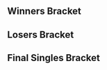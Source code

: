 {{DISPLAYTITLE:Revenge of the 6ix: Episode II - Singles Bracket}}{{SetGame|melee}}
{{tabs static
|name1=Overview
|link1=Revenge of the 6ix/Episode II
|name2=Singles Pools
|link2=Revenge of the 6ix/Episode II/Singles Pools
|name3=Singles Bracket
|link3=Revenge of the 6ix/Episode II/Singles Bracket
|name4=Doubles Bracket
|link4=Revenge of the 6ix/Episode II/Doubles Bracket
|This=3
}}
==Winners Bracket==
{{16DEWBracketA2
|tourneylink=Revenge of the 6ix/Episode II
|tourneyname=Revenge of the 6ix: Episode II
|column-width=190
<!-- Ro16 -->
|r1m1p1=n0ne |r1m1p1flag=ni |r1m1p1score=3
|r1m1p2=Parzival |r1m1p2flag=us |r1m1p2score=0
|r1m1win=1

|r1m2p1=Moky |r1m2p1flag=ca |r1m2p1score=1
|r1m2p2=Coffeeblack |r1m2p2flag=ca |r1m2p2score=3
|r1m2win=2

|r1m3p1=KirbyKaze |r1m3p1flag=ca |r1m3p1score=3
|r1m3p2=Weon-X |r1m3p2flag=cl |r1m3p2score=0
|r1m3win=1

|r1m4p1=Prince Abu |r1m4p1flag=us |r1m4p1score=3
|r1m4p2=Damian Tyson |r1m4p2flag=ca |r1m4p2score=0
|r1m4win=1

|r1m5p1=HugS |r1m5p1flag=us |r1m5p1score=3
|r1m5p2=Rabbit |r1m5p2flag=ca |r1m5p2score=0
|r1m5win=1

|r1m6p1=Nightmare |r1m6p1flag=ca |r1m6p1score=3
|r1m6p2=Fork |r1m6p2flag=ca |r1m6p2score=1
|r1m6win=1

|r1m7p1=KJH |r1m7p1flag=us |r1m7p1score=3
|r1m7p2=Liquid |r1m7p2flag=ca |r1m7p2score=0
|r1m7win=1

|r1m8p1=Ryan Ford |r1m8p1flag=ca |r1m8p1score=3
|r1m8p2=Poop |r1m8p2flag=ca |r1m8p2score=2
|r1m8win=1

<!-- QUARTERFINALS -->
|r2m1p1=n0ne |r2m1p1flag=ni |r2m1p1score=3
|r2m1p2=Coffeeblack |r2m1p2flag=ca |r2m1p2score=2
|r2m1win=1
|r2m1p1char1=cf |r2m1p2char1=fox |r2m1p1stock1=1 |r2m1p2stock1=0 |r2m1win1=1 |r2m1stage1=Final Destination
|r2m1p1char2=cf |r2m1p2char2=fox |r2m1p1stock2=0 |r2m1p2stock2=1 |r2m1win2=2 |r2m1stage2=Fountain of Dreams
|r2m1p1char3=cf |r2m1p2char3=fox |r2m1p1stock3=0 |r2m1p2stock3=1 |r2m1win3=2 |r2m1stage3=Battlefield
|r2m1p1char4=cf |r2m1p2char4=fox |r2m1p1stock4=3 |r2m1p2stock4=0 |r2m1win4=1 |r2m1stage4=Battlefield
|r2m1p1char5=cf |r2m1p2char5=fox |r2m1p1stock5=2 |r2m1p2stock5=0 |r2m1win5=1 |r2m1stage5=Yoshi's Story
|r2m1date=June 25, 2017

|r2m2p1=KirbyKaze |r2m2p1flag=ca |r2m2p1score=3
|r2m2p2=Prince Abu |r2m2p2flag=us |r2m2p2score=1
|r2m2win=1
|r2m2p1char1=sheik |r2m2p2char1=puff |r2m2p1stock1=0 |r2m2p2stock1=1 |r2m2win1=2 |r2m2stage1=Final Destination
|r2m2p1char2=sheik |r2m2p2char2=puff |r2m2p1stock2=1 |r2m2p2stock2=0 |r2m2win2=1 |r2m2stage2=Battlefield
|r2m2p1char3=sheik |r2m2p2char3=puff |r2m2p1stock3=1 |r2m2p2stock3=0 |r2m2win3=1 |r2m2stage3=Dream Land
|r2m2p1char4=sheik |r2m2p2char4=puff |r2m2p1stock4=1 |r2m2p2stock4=0 |r2m2win4=1 |r2m2stage4=Dream Land
|r2m2date=June 25, 2017

|r2m3p1=HugS |r2m3p1flag=us |r2m3p1score=3
|r2m3p2=Nightmare |r2m3p2flag=ca |r2m3p2score=0
|r2m3win=1
|r2m3p1char1=samus |r2m3p2char1=marth |r2m3p1stock1=2 |r2m3p2stock1=0 |r2m3win1=1 |r2m3stage1=Fountain of Dreams
|r2m3p1char2=samus |r2m3p2char2=marth |r2m3p1stock2=1 |r2m3p2stock2=0 |r2m3win2=1 |r2m3stage2=Yoshi's Story
|r2m3p1char3=samus |r2m3p2char3=marth |r2m3p1stock3=2 |r2m3p2stock3=0 |r2m3win3=1 |r2m3stage3=Yoshi's Story
|r2m3date=June 25, 2017

|r2m4p1=KJH |r2m4p1flag=us |r2m4p1score=2
|r2m4p2=Ryan Ford |r2m4p2flag=ca |r2m4p2score=3
|r2m4win=2
|r2m4p1char1=fox |r2m4p2char1=fox |r2m4p1stock1=0 |r2m4p2stock1=3 |r2m4win1=2 |r2m4stage1=Yoshi's Story
|r2m4p1char2=fox |r2m4p2char2=fox |r2m4p1stock2=1 |r2m4p2stock2=0 |r2m4win2=1 |r2m4stage2=Final Destination
|r2m4p1char3=fox |r2m4p2char3=fox |r2m4p1stock3=1 |r2m4p2stock3=0 |r2m4win3=1 |r2m4stage3=Fountain of Dreams
|r2m4p1char4=fox |r2m4p2char4=fox |r2m4p1stock4=0 |r2m4p2stock4=1 |r2m4win4=2 |r2m4stage4=Fountain of Dreams
|r2m4p1char5=fox |r2m4p2char5=fox |r2m4p1stock5=0 |r2m4p2stock5=1 |r2m4win5=2 |r2m4stage5=Pokémon Stadium
|r2m4date=June 25, 2017

<!-- SEMIFINALS -->
|r3m1p1=n0ne |r3m1p1flag=ni |r3m1p1score=2
|r3m1p2=KirbyKaze |r3m1p2flag=ca |r3m1p2score=3
|r3m1win=2
|r3m1p1char1=cf |r3m1p2char1=sheik |r3m1p1stock1=1 |r3m1p2stock1=0 |r3m1win1=1 |r3m1stage1=Battlefield
|r3m1p1char2=cf |r3m1p2char2=sheik |r3m1p1stock2=0 |r3m1p2stock2=3 |r3m1win2=2 |r3m1stage2=Battlefield
|r3m1p1char3=cf |r3m1p2char3=sheik |r3m1p1stock3=2 |r3m1p2stock3=0 |r3m1win3=1 |r3m1stage3=Pokémon Stadium
|r3m1p1char4=cf |r3m1p2char4=sheik |r3m1p1stock4=0 |r3m1p2stock4=3 |r3m1win4=2 |r3m1stage4=Dream Land
|r3m1p1char5=cf |r3m1p2char5=sheik |r3m1p1stock5=0 |r3m1p2stock5=1 |r3m1win5=2 |r3m1stage5=Dream Land
|r3m1date=June 25, 2017

|r3m2p1=HugS |r3m2p1flag=us |r3m2p1score=3
|r3m2p2=Ryan Ford |r3m2p2flag=ca |r3m2p2score=0
|r3m2win=1
|r3m2p1char1=samus |r3m2p2char1=fox |r3m2p1stock1=1 |r3m2p2stock1=0 |r3m2win1=1 |r3m2stage1=Battlefield
|r3m2p1char2=samus |r3m2p2char2=fox |r3m2p1stock2=2 |r3m2p2stock2=0 |r3m2win2=1 |r3m2stage2=Yoshi's Story
|r3m2p1char3=samus |r3m2p2char3=fox |r3m2p1stock3=2 |r3m2p2stock3=0 |r3m2win3=1 |r3m2stage3=Yoshi's Story
|r3m2date=June 25, 2017
}}
==Losers Bracket==
{{32DELBracketSmwA
|tourneylink=Revenge of the 6ix/Episode II
|tourneyname=Revenge of the 6ix: Episode II
|l1placement=25-32
|l2placement=17-24
|l3placement=13-16
|l4placement=9-12
|l5placement=7-8
|l6placement=5-6

|l1m1p1=KingQuiggles |l1m1p1flag=ca |l1m1p1score=3 |l1m1win=1
|l1m1p2=Dayman |l1m1p2flag=ca |l1m1p2score=2
|l1m2p1=Mombacat |l1m2p1flag=ca |l1m2p1score=2 |l1m2win=2
|l1m2p2=Greener |l1m2p2flag= |l1m2p2score=3
|l1m3p1=nintnt |l1m3p1flag=ca |l1m3p1score=3 |l1m3win=1
|l1m3p2=BYOD |l1m3p2flag=ca |l1m3p2score=0
|l1m4p1=Briefs |l1m4p1flag=ca |l1m4p1score=1 |l1m4win=2
|l1m4p2=? |l1m4p2flag=uz |l1m4p2score=3
|l1m5p1=Brizzy |l1m5p1flag=ca |l1m5p1score=0 |l1m5win=2
|l1m5p2=Plat |l1m5p2flag=ca |l1m5p2score=3
|l1m6p1=Sedimentary Rock |l1m6p1flag=ca |l1m6p1score=1 |l1m6win=2
|l1m6p2=jon |l1m6p2flag=ca |l1m6p2score=3
|l1m7p1=cylinder |l1m7p1flag=ca |l1m7p1score=0 |l1m7win=2
|l1m7p2=MG |l1m7p2flag= |l1m7p2score=3
|l1m8p1=Dope |l1m8p1flag=ca |l1m8p1score=3 |l1m8win=1
|l1m8p2=DLos |l1m8p2flag=ca |l1m8p2score=2

|l2m1p1=Poop |l2m1p1flag=ca |l2m1p1score=3 |l2m1win=1
|l2m1p2=KingQuiggles |l2m1p2flag=ca |l2m1p2score=1
|l2m2p1=Liquid |l2m2p1flag=ca |l2m2p1score=3 |l2m2win=1
|l2m2p2=Greener |l2m2p2flag= |l2m2p2score=0
|l2m3p1=Fork |l2m3p1flag=ca |l2m3p1score=3 |l2m3win=1
|l2m3p2=nintnt |l2m3p2flag=ca |l2m3p2score=0
|l2m4p1=Rabbit |l2m4p1flag=ca |l2m4p1score=3 |l2m4win=1
|l2m4p2=? |l2m4p2flag=uz |l2m4p2score=2
|l2m5p1=Damian Tyson |l2m5p1flag=ca |l2m5p1score=3 |l2m5win=1
|l2m5p2=Plat |l2m5p2flag=ca |l2m5p2score=1
|l2m6p1=Weon-X |l2m6p1flag=cl |l2m6p1score=3 |l2m6win=1
|l2m6p2=jon |l2m6p2flag=ca |l2m6p2score=0
|l2m7p1=Moky |l2m7p1flag=ca |l2m7p1score=3 |l2m7win=1
|l2m7p2=MG |l2m7p2flag= |l2m7p2score=0
|l2m8p1=Parzival |l2m8p1flag=us |l2m8p1score=3 |l2m8win=1
|l2m8p2=Dope |l2m8p2flag=ca |l2m8p2score=2

|l3m1p1=Poop |l3m1p1flag=ca |l3m1p1score=3 |l3m1win=1
|l3m1p2=Liquid |l3m1p2flag=ca |l3m1p2score=0
|l3m2p1=Fork |l3m2p1flag=ca |l3m2p1score=3 |l3m2win=1
|l3m2p2=Rabbit |l3m2p2flag=ca |l3m2p2score=1
|l3m3p1=Damian Tyson |l3m3p1flag=ca |l3m3p1score=2 |l3m3win=2
|l3m3p2=Weon-X |l3m3p2flag=cl |l3m3p2score=3
|l3m4p1=Moky |l3m4p1flag=ca |l3m4p1score=3 |l3m4win=1
|l3m4p2=Parzival |l3m4p2flag=us |l3m4p2score=0

|l4m1p1=Prince Abu |l4m1p1flag=us |l4m1p1score=3 |l4m1win=1
|l4m1p2=Poop |l4m1p2flag=ca |l4m1p2score=0
|l4m2p1=Coffeeblack |l4m2p1flag=ca |l4m2p1score=3 |l4m2win=1
|l4m2p2=Fork |l4m2p2flag=ca |l4m2p2score=1
|l4m3p1=KJH |l4m3p1flag=us |l4m3p1score=3 |l4m3win=1
|l4m3p2=Weon-X |l4m3p2flag=cl |l4m3p2score=0
|l4m4p1=Nightmare |l4m4p1flag=ca |l4m4p1score=2 |l4m4win=2
|l4m4p2=Moky |l4m4p2flag=ca |l4m4p2score=3

|l5m1p1=Prince Abu |l5m1p1flag=us |l5m1p1score=3 |l5m1win=1
|l5m1p2=Coffeeblack |l5m1p2flag=ca |l5m1p2score=0
|l5m1p1char1=puff |l5m1p2char1=fox |l5m1p1stock1=1 |l5m1p2stock1=0 |l5m1win1=1 |l5m1stage1=Fountain of Dreams
|l5m1p1char2=puff |l5m1p2char2=fox |l5m1p1stock2=1 |l5m1p2stock2=0 |l5m1win2=1 |l5m1stage2=Final Destination
|l5m1p1char3=puff |l5m1p2char3=fox |l5m1p1stock3=2 |l5m1p2stock3=0 |l5m1win3=1 |l5m1stage3=Final Destination
|l5m1date=June 25, 2017

|l5m2p1=KJH |l5m2p1flag=us |l5m2p1score=3 |l5m2win=1
|l5m2p2=Moky |l5m2p2flag=ca |l5m2p2score=1
|l5m2p1char1=fox |l5m2p2char1=fox |l5m2p1stock1=0 |l5m2p2stock1=1 |l5m2win1=2 |l5m2stage1=Yoshi's Story
|l5m2p1char2=fox |l5m2p2char2=fox |l5m2p1stock2=1 |l5m2p2stock2=0 |l5m2win2=1 |l5m2stage2=Final Destination
|l5m2p1char3=fox |l5m2p2char3=fox |l5m2p1stock3=3 |l5m2p2stock3=0 |l5m2win3=1 |l5m2stage3=Pokémon Stadium
|l5m2p1char4=fox |l5m2p2char4=fox |l5m2p1stock4=2 |l5m2p2stock4=0 |l5m2win4=1 |l5m2stage4=Battlefield
|l5m2date=June 25, 2017

|l6m1p1=Ryan Ford |l6m1p1flag=ca |l6m1p1score=1 |l6m1win=2
|l6m1p2=Prince Abu |l6m1p2flag=us |l6m1p2score=3
|l6m1p1char1=fox |l6m1p2char1=puff |l6m1p1stock1=0 |l6m1p2stock1=1 |l6m1win1=2 |l6m1stage1=Dream Land
|l6m1p1char2=fox |l6m1p2char2=puff |l6m1p1stock2=0 |l6m1p2stock2=1 |l6m1win2=2 |l6m1stage2=Final Destination
|l6m1p1char3=fox |l6m1p2char3=puff |l6m1p1stock3=2 |l6m1p2stock3=0 |l6m1win3=1 |l6m1stage3=Final Destination
|l6m1p1char4=fox |l6m1p2char4=puff |l6m1p1stock4=0 |l6m1p2stock4=2 |l6m1win4=2 |l6m1stage4=Battlefield
|l6m1date=June 25, 2017

|l6m2p1=n0ne |l6m2p1flag=ni |l6m2p1score=3 |l6m2win=1
|l6m2p2=KJH |l6m2p2flag=us |l6m2p2score=2
|l6m2p1char1=cf |l6m2p2char1=fox |l6m2p1stock1=1 |l6m2p2stock1=0 |l6m2win1=1 |l6m2stage1=Yoshi's Story
|l6m2p1char2=cf |l6m2p2char2=fox |l6m2p1stock2=0 |l6m2p2stock2=1 |l6m2win2=2 |l6m2stage2=Yoshi's Story
|l6m2p1char3=cf |l6m2p2char3=fox |l6m2p1stock3=2 |l6m2p2stock3=0 |l6m2win3=1 |l6m2stage3=Battlefield
|l6m2p1char4=cf |l6m2p2char4=fox |l6m2p1stock4=0 |l6m2p2stock4=1 |l6m2win4=2 |l6m2stage4=Fountain of Dreams
|l6m2p1char5=cf |l6m2p2char5=fox |l6m2p1stock5=2 |l6m2p2stock5=0 |l6m2win5=1 |l6m2stage5=Dream Land
|l6m2date=June 25, 2017
}}
<onlyinclude>
==Final Singles Bracket==
{{DEFinalSmwBracket
|column-width=190
|tourneylink=Revenge of the 6ix/Episode II
|tourneyname=Revenge of the 6ix: Episode II
|l1placement=4
|r2placement=3
|r3loserplacement=2
|r3winnerplacement=1

<!-- FROM WINNERS -->
|r1m1p1=KirbyKaze |r1m1p1flag=ca |r1m1p1score=3
|r1m1p2=HugS |r1m1p2flag=us |r1m1p2score=2
|r1m1win=1
|r1m1p1char1=sheik |r1m1p2char1=samus |r1m1p1stock1=0 |r1m1p2stock1=1 |r1m1win1=2 |r1m1stage1=Yoshi's Story
|r1m1p1char2=sheik |r1m1p2char2=samus |r1m1p1stock2=1 |r1m1p2stock2=0 |r1m1win2=1 |r1m1stage2=Battlefield
|r1m1p1char3=sheik |r1m1p2char3=samus |r1m1p1stock3=0 |r1m1p2stock3=1 |r1m1win3=2 |r1m1stage3=Dream Land
|r1m1p1char4=sheik |r1m1p2char4=samus |r1m1p1stock4=1 |r1m1p2stock4=0 |r1m1win4=1 |r1m1stage4=Final Destination
|r1m1p1char5=sheik |r1m1p2char5=samus |r1m1p1stock5=1 |r1m1p2stock5=0 |r1m1win5=1 |r1m1stage5=Fountain of Dreams
|r1m1date=June 25, 2017

<!-- FROM LOSERS -->
|l1m1p1=Prince Abu |l1m1p1flag=us |l1m1p1score=0
|l1m1p2=n0ne |l1m1p2flag=ni |l1m1p2score=3
|l1m1win=2
|l1m1p1char1=puff |l1m1p2char1=cf |l1m1p1stock1=0 |l1m1p2stock1=2 |l1m1win1=2 |l1m1stage1=Battlefield
|l1m1p1char2=puff |l1m1p2char2=cf |l1m1p1stock2=0 |l1m1p2stock2=1 |l1m1win2=2 |l1m1stage2=Dream Land
|l1m1p1char3=puff |l1m1p2char3=cf |l1m1p1stock3=0 |l1m1p2stock3=1 |l1m1win3=2 |l1m1stage3=Dream Land
|l1m1date=June 25, 2017

<!-- LOSERS FINALS -->
|r2m1p1=HugS |r2m1p1flag=us |r2m1p1score=3
|r2m1p2=n0ne |r2m1p2flag=ni |r2m1p2score=2
|r2m1win=1
|r2m1p1char1=samus |r2m1p2char1=cf |r2m1p1stock1=3 |r2m1p2stock1=0 |r2m1win1=1 |r2m1stage1=Battlefield
|r2m1p1char2=samus |r2m1p2char2=ganon |r2m1p1stock2=0 |r2m1p2stock2=1 |r2m1win2=2 |r2m1stage2=Yoshi's Story
|r2m1p1char3=samus |r2m1p2char3=ganon |r2m1p1stock3=2 |r2m1p2stock3=0 |r2m1win3=1 |r2m1stage3=Final Destination
|r2m1p1char4=samus |r2m1p2char4=ganon |r2m1p1stock4=0 |r2m1p2stock4=2 |r2m1win4=2 |r2m1stage4=Dream Land
|r2m1p1char5=samus |r2m1p2char5=ganon |r2m1p1stock5=1 |r2m1p2stock5=0 |r2m1win5=1 |r2m1stage5=Pokémon Stadium
|r2m1date=June 25, 2017

<!-- GRAND FINALS -->
|r3m1p1=KirbyKaze |r3m1p1flag=ca |r3m1p1score=3 |r3m2p1score=
|r3m1p2=HugS |r3m1p2flag=us |r3m1p2score=2 |r3m2p2score=
|r3m1win=1
|r3m1p1char1=sheik |r3m1p2char1=samus |r3m1p1stock1=0 |r3m1p2stock1=1 |r3m1win1=2 |r3m1stage1=Yoshi's Story
|r3m1p1char2=sheik |r3m1p2char2=samus |r3m1p1stock2=4 |r3m1p2stock2=0 |r3m1win2=1 |r3m1stage2=Battlefield
|r3m1p1char3=sheik |r3m1p2char3=samus |r3m1p1stock3=2 |r3m1p2stock3=0 |r3m1win3=1 |r3m1stage3=Dream Land
|r3m1p1char4=sheik |r3m1p2char4=samus |r3m1p1stock4=0 |r3m1p2stock4=2 |r3m1win4=2 |r3m1stage4=Dream Land
|r3m1p1char5=sheik |r3m1p2char5=samus |r3m1p1stock5=1 |r3m1p2stock5=0 |r3m1win5=1 |r3m1stage5=Final Destination
|r3m1date=June 25, 2017
}}
</onlyinclude>
